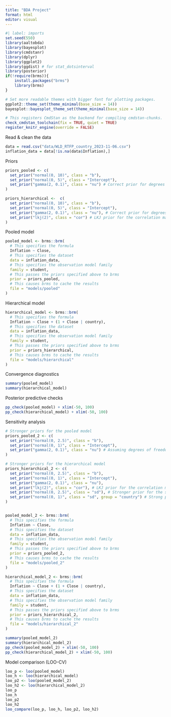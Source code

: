 ```yaml
---
title: "BDA Project"
format: html
editor: visual
---
```


```r
#| label: imports
set.seed(550)
library(aaltobda)
library(bayesplot)
library(cmdstanr)
library(dplyr)
library(ggplot2)
library(ggdist) # for stat_dotsinterval
library(posterior)
if(!require(brms)){
    install.packages("brms")
    library(brms)
}

# Set more readable themes with bigger font for plotting packages.
ggplot2::theme_set(theme_minimal(base_size = 14))
bayesplot::bayesplot_theme_set(theme_minimal(base_size = 14))

# This registers CmdStan as the backend for compiling cmdstan-chunks.
check_cmdstan_toolchain(fix = TRUE, quiet = TRUE)
register_knitr_engine(override = FALSE)
```

Read & clean the data

```r
data = read.csv("data/WLD_RTFP_country_2023-11-06.csv")
inflation_data = data[!is.na(data$Inflation),]
```

Priors

```r
priors_pooled <- c(
  set_prior("normal(0, 10)", class = "b"),
  set_prior("normal(0, 5)", class = "Intercept"),
  set_prior("gamma(2, 0.1)", class = "nu") # Correct prior for degrees of freedom in Student's t
)

priors_hierarchical <-  c(
  set_prior("normal(0, 10)", class = "b"),
  set_prior("normal(0, 5)", class = "Intercept"),
  set_prior("gamma(2, 0.1)", class = "nu"), # Correct prior for degrees of freedom in Student's t
  set_prior("lkj(2)", class = "cor") # LKJ prior for the correlation matrix of the group-level effects
)
```

Pooled model

```r
pooled_model <- brms::brm(
  # This specifies the formula
  Inflation ~ Close,
  # This specifies the dataset
  data = inflation_data,
  # This specifies the observation model family
  family = student,
  # This passes the priors specified above to brms
  prior = priors_pooled,
  # This causes brms to cache the results
  file = "models/pooled"
)
```

Hierarchical model

```r
hierarchical_model <- brms::brm(
  # This specifies the formula
  Inflation ~ Close + (1 + Close | country),
  # This specifies the dataset
  data = inflation_data,
  # This specifies the observation model family
  family = student,
  # This passes the priors specified above to brms
  prior = priors_hierarchical,
  # This causes brms to cache the results
  file = "models/hierarchical"
)
```

Convergence diagnostics

```r
summary(pooled_model)
summary(hierarchical_model)
```

Posterior predictive checks

```r
pp_check(pooled_model) + xlim(-50, 100)
pp_check(hierarchical_model) + xlim(-50, 100)
```

Sensitivity analysis

```r

# Stronger priors for the pooled model
priors_pooled_2 <- c(
  set_prior("normal(0, 2.5)", class = "b"),
  set_prior("normal(0, 1)", class = "Intercept"),
  set_prior("gamma(2, 0.1)", class = "nu") # Assuming degrees of freedom to allow some robustness to outliers
)

# Stronger priors for the hierarchical model
priors_hierarchical_2 <- c(
  set_prior("normal(0, 2.5)", class = "b"),
  set_prior("normal(0, 1)", class = "Intercept"),
  set_prior("gamma(2, 0.1)", class = "nu"),
  set_prior("lkj(2)", class = "cor"), # LKJ prior for the correlation matrix of the group-level effects
  set_prior("normal(0, 2.5)", class = "sd"), # Stronger prior for the standard deviation of group-level effects
  set_prior("normal(0, 1)", class = "sd", group = "country") # Strong prior for the random intercepts standard deviation for country
)


pooled_model_2 <- brms::brm(
  # This specifies the formula
  Inflation ~ Close,
  # This specifies the dataset
  data = inflation_data,
  # This specifies the observation model family
  family = student,
  # This passes the priors specified above to brms
  prior = priors_pooled_2,
  # This causes brms to cache the results
  file = "models/pooled_2"
)

hierarchical_model_2 <- brms::brm(
  # This specifies the formula
  Inflation ~ Close + (1 + Close | country),
  # This specifies the dataset
  data = inflation_data,
  # This specifies the observation model family
  family = student,
  # This passes the priors specified above to brms
  prior = priors_hierarchical_2,
  # This causes brms to cache the results
  file = "models/hierarchical_2"
)
```

```r
summary(pooled_model_2)
summary(hierarchical_model_2)
pp_check(pooled_model_2) + xlim(-50, 100)
pp_check(hierarchical_model_2) + xlim(-50, 100)
```

Model comparison (LOO-CV)

```r
loo_p <- loo(pooled_model)
loo_h <- loo(hierarchical_model)
loo_p2 <- loo(pooled_model_2)
loo_h2 <- loo(hierarchical_model_2)
loo_p
loo_h
loo_p2
loo_h2
loo_compare(loo_p, loo_h, loo_p2, loo_h2)
```
